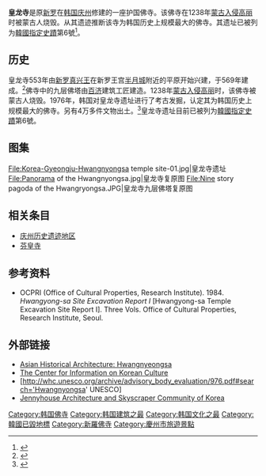 {{Infobox Korean name
|img=Hwangnyongsa Pagoda miniature.jpg|caption=皇龍寺佛塔重建模型
|hangul=황룡사|
hanja={{linktext|皇|龍|寺}}|
rr=Hwangnyongsa|
mr=Hwangnyongsa|
}}
'''皇龙寺'''是原[[新罗|新罗]]在[[韩国|韩国]][[庆州|庆州]]修建的一座护国佛寺。该佛寺在1238年[[高丽蒙古战争|蒙古入侵高丽]]时被蒙古人烧毁。从其遗迹推断该寺为韩国历史上规模最大的佛寺。其遗址已被列为[[韓國指定史蹟|韓國指定史蹟]]第6號<ref name="慶州皇龍寺址_韓國觀光公社">{{cite web | url=https://big5chinese.visitkorea.or.kr/cht/ATT/3_2_view.jsp?cid=332819 | title=慶州皇龍寺址(경주 황룡사지) | publisher=韓國觀光公社 | accessdate=2020-05-28 | language=zh-tw | archive-date=2020-07-24 | archive-url=https://web.archive.org/web/20200724064401/https://big5chinese.visitkorea.or.kr/cht/ATT/3_2_view.jsp?cid=332819 | dead-url=no }}</ref>。

==历史==
皇龙寺553年由[[新罗|新罗]][[真兴王|真兴王]]在新罗王宫[[半月城|半月城]]附近的平原开始兴建，于569年建成。<ref>{{Cite web |url=http://big5chinese.visitkorea.or.kr/cht/SI/SI_CH_2_1_2_1.jsp?cid=332819 |title=皇龍寺址 (황룡사지) |access-date=2011-06-05 |archive-url=https://web.archive.org/web/20160306025512/http://big5chinese.visitkorea.or.kr/cht/SI/SI_CH_2_1_2_1.jsp?cid=332819 |archive-date=2016-03-06 |dead-url=yes }}</ref>佛寺中的九层佛塔由[[百济|百济]]建筑工匠建造。1238年[[高丽蒙古战争|蒙古入侵高丽]]时，该佛寺被蒙古人烧毁。1976年，韩国对皇龙寺遗址进行了考古发掘，认定其为韩国历史上规模最大的佛寺。另有4万多件文物出土。<ref>{{Cite web |url=http://big5chinese.visitkorea.or.kr/cht/CU/CU_CH_3_4_1_7.jsp |title=ㆍ 慶州歷史遺址區 |access-date=2011-06-05 |archive-url=https://web.archive.org/web/20090221012130/http://big5chinese.visitkorea.or.kr/cht/CU/CU_CH_3_4_1_7.jsp |archive-date=2009-02-21 |dead-url=yes }}</ref>皇龙寺遗址目前已被列为[[韓國指定史蹟|韓國指定史蹟]]第6號。

==图集==
<gallery>
File:Korea-Gyeongju-Hwangnyongsa temple site-01.jpg|皇龙寺遗址
File:Panorama of the Hwangnyongsa.jpg|皇龙寺复原图
File:Nine story pagoda of the Hwangryongsa.JPG|皇龙寺九层佛塔复原图
</gallery>

==相关条目==
*[[庆州历史遗迹地区|庆州历史遗迹地区]]
*[[芬皇寺|芬皇寺]]

==参考资料==
{{reflist}}
*OCPRI (Office of Cultural Properties, Research Institute). 1984. ''Hwangyong-sa Site Excavation Report I'' [Hwangyong-sa Temple Excavation Site Report I]. Three Vols. Office of Cultural Properties, Research Institute, Seoul.

==外部链接==
*[http://www.orientalarchitecture.com/koreasouth/gyeongju/hwangnyongsa.php Asian Historical Architecture: Hwangnyeongsa] {{Wayback|url=http://www.orientalarchitecture.com/koreasouth/gyeongju/hwangnyongsa.php |date=20110607062400 }}
*[https://web.archive.org/web/20070930010129/http://www.ikorea.ac.kr/english/notice_show.asp?idx=205 The Center for Information on Korean Culture]
*[http://whc.unesco.org/archive/advisory_body_evaluation/976.pdf#search='Hwangnyongsa' UNESCO] {{Wayback|url=http://whc.unesco.org/archive/advisory_body_evaluation/976.pdf#search='Hwangnyongsa' |date=20120324102242 }}
*[https://web.archive.org/web/20110720030621/http://www.jennyhouse.info/zboard/zboard.php?id=k_sang&no=50 Jennyhouse Architecture and Skyscraper Community of Korea]

{{commonscat|Hwangnyongsa}}

{{coord|35|47|20|N|129|13|36|E|source:kolossus-eswiki|display=title}}

[[Category:韩国佛寺|Category:韩国佛寺]]
[[Category:韩国建筑之最|Category:韩国建筑之最]]
[[Category:韩国文化之最|Category:韩国文化之最]]
[[Category:韓國已毀地標|Category:韓國已毀地標]]
[[Category:新羅佛寺|Category:新羅佛寺]]
[[Category:慶州市旅遊景點|Category:慶州市旅遊景點]]